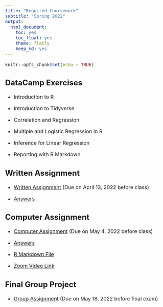 ```yaml
---
title: "Required Coursework"
subtitle: "Spring 2022"
output: 
  html_document: 
    toc: yes
    toc_float: yes
    theme: flatly
    keep_md: yes
---
```

<style type="text/css">
  body{
  font-size: 12pt;
}
</style>

```r
knitr::opts_chunk$set(echo = TRUE)
```


## DataCamp Exercises

- Introduction to R

- Introduction to Tidyverse

- Correlation and Regression

- Multiple and Logistic Regression in R

- Inference for Linear Regression

- Reporting with R Markdown


## Written Assignment

- [Written Assignment](\Slides_4000\Written_Assignment_Spring_2022.pdf) (Due on April 13, 2022 before class)

- [Answers](\Slides_4000\Answers_Assignment1.pdf)

## Computer Assignment

- [Computer Assignment](\Slides_4000\Individual Computer Assignment.pdf) (Due on May 4, 2022 before class)

- [Answers](\Slides_4000\Computer-Assignment.html)

- [R Markdown File](\Slides_4000\Computer Assignment.Rmd) 

- [Zoom Video Link](https://gc-cuny-edu.zoom.us/rec/share/AtdmKIdr0L5fG6mzyp0WDOULSKIRb8NDm4LEURJBUxQ_kwW6btqPDJCm26oHeRiF.l7YxWZKeW0ralWLJ?startTime=1652237278000)

## Final Group Project

- [Group Assignment](\Slides_4000\Group_Project_Questions.pdf) (Due on May 18, 2022 before final exam)

